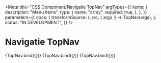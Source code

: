 <!--
@license EUPL-1.2
Copyright (c) 2021 Gemeente Utrecht
-->


<Meta
  title="CSS Component/Navigatie TopNav"
  argTypes={{
    items: {
      description: "Menu items",
      type: {
        name: "array",
        required: true,
      },
    },
  }}
  parameters={{
    docs: {
      transformSource: (_src, { args }) => TopNav(args),
    },
    status: "IN DEVELOPMENT",
  }}
/>

# Navigatie TopNav

<Canvas>
  <Story
    name="Top Nav"
    args={{
      items: [
        { href: "https://example.com/", title: "Wonen en leven" },
        { href: "https://example.com/", title: "Werk en inkomen" },
        { href: "https://example.com/", title: "Ondernemen" },
        { href: "https://example.com/", title: "Bestuur en organisatie" },
      ],
    }}
  >
    {TopNav.bind({})}
  </Story>
</Canvas>

<ArgsTable story="Top Nav" />

<Canvas>
  <Story
    name="Top Nav :focus"
    args={{
      items: [
        { href: "https://example.com/", title: "Wonen en leven" },
        { href: "https://example.com/", title: "Werk en inkomen", focus: true, focusVisible: true },
        { href: "https://example.com/", title: "Ondernemen" },
        { href: "https://example.com/", title: "Bestuur en organisatie" },
      ],
    }}
    parameters={{
      docs: {
        source: {
          state: "closed",
        },
      },
    }}
  >
    {TopNav.bind({})}
  </Story>
</Canvas>

<Canvas>
  <Story
    name="Top Nav :current"
    args={{
      items: [
        { href: "https://example.com/", title: "Wonen en leven", current: true },
        { href: "https://example.com/", title: "Werk en inkomen" },
        { href: "https://example.com/", title: "Ondernemen" },
        { href: "https://example.com/", title: "Bestuur en organisatie" },
      ],
    }}
    parameters={{
      docs: {
        source: {
          state: "closed",
        },
      },
    }}
  >
    {TopNav.bind({})}
  </Story>
</Canvas>
